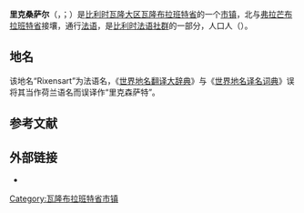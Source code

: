 {{noteTA
|G1=比利时地名
}}
{{Infobox Belgium municipality
|name             = 里克桑萨尔
|native_name      = <small>{{native name|fr|Rixensart}}<br>{{native name|wa|Ricsinsåt}}</small>
|picture          = Château de Rixensart - Château vu depuis la cour - 01.jpg
|picture-legend   = 里克桑萨尔城堡
|map              = Rixensart Brabant-Wallon Belgium Map.svg
|map-legend       = 里克桑萨尔在[[瓦隆布拉班特省|瓦隆布拉班特省]]的位置
|arms             = CommunesBelgique-Rixensart.svg
|flag             = Flag of Rixensart.png
|arrondissement   = [[尼韦勒区|尼韦勒区]]
|nis              = 25091
|pyramid-date     =
|0-19=
|20-64=
|65=
|foreigners=
|foreigners-date=
|mayor            = Patricia Lebon (NAP-[[革新运动|MR]])
|majority         = NAP-[[革新运动|MR]] - Solidarix
|postal-codes     = 1330-1332
|telephone-area   = 02
|web              = [http://www.rixensart.be/ www.rixensart.be]
|coordinates      = {{coord|50|43|N|04|32|E|region:BE|display=inline,title}}
}}
'''里克桑萨尔'''（{{lang-fr|Rixensart}}，{{IPA-fr|ʁiksɑ̃saʁ|-|LL-Q150 (fra)-Madehub-Rixensart.wav}}；{{lang-wa|Ricsinsåt}}）是[[比利时|比利时]][[瓦隆大区|瓦隆大区]][[瓦隆布拉班特省|瓦隆布拉班特省]]的一个[[市镇_(比利时)|市镇]]，北与[[弗拉芒布拉班特省|弗拉芒布拉班特省]]接壤，通行[[法语|法语]]，是[[比利时法语社群|比利时法语社群]]的一部分，人口{{wikidata|property|normal+|P1082}}人（{{wikidata|qualifier|P1082|P585}}）。

== 地名 ==
该地名“Rixensart”为法语名，《[[世界地名翻译大辞典|世界地名翻译大辞典]]》与《[[世界地名译名词典|世界地名译名词典]]》误将其当作荷兰语名而误译作“里克森萨特”。

== 参考文献 ==
{{Reflist}}

==外部链接==
* {{Commons category-inline|Rixensart}}

{{瓦隆布拉班特省市镇}}
{{Authority control}}
{{DEFAULTSORT:Rixensart}}
[[Category:瓦隆布拉班特省市镇|Category:瓦隆布拉班特省市镇]]
{{WalloonBrabant-geo-stub}}